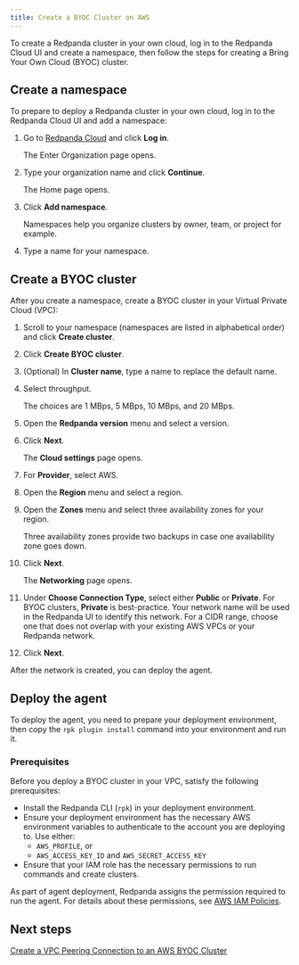 ```yaml
---
title: Create a BYOC Cluster on AWS
---
```


<head>
    <meta name="title" content="Create a BYOC Cluster on AWS | Redpanda Docs"/>
    <meta name="description" content="Use the Redpanda Cloud UI to create a BYOC cluster."/>
    <link rel="canonical" href="https://docs.redpanda.com/docs/deploy/deployment-option/cloud/create-byoc-cluster-aws/" />
</head>

To create a Redpanda cluster in your own cloud, log in to the Redpanda Cloud UI
and create a namespace, then follow the steps for creating a Bring Your Own Cloud
(BYOC) cluster.

## Create a namespace

To prepare to deploy a Redpanda cluster in your own cloud, log in to the Redpanda Cloud UI and add a namespace:

1. Go to [Redpanda Cloud](https://cloudv2.redpanda.com) and click **Log in**.

    The Enter Organization page opens.
2. Type your organization name and click **Continue**.

    The Home page opens.
3. Click **Add namespace**.

    Namespaces help you organize clusters by owner, team, or project for example.
4. Type a name for your namespace.

## Create a BYOC cluster

After you create a namespace, create a BYOC cluster in your Virtual Private Cloud (VPC):

1. Scroll to your namespace (namespaces are listed in alphabetical order) and click **Create cluster**.
2. Click **Create BYOC cluster**.
3. (Optional) In **Cluster name**, type a name to replace the default name.
4. Select throughput.

    The choices are 1 MBps, 5 MBps, 10 MBps, and 20 MBps.
5. Open the **Redpanda version** menu and select a version.
6. Click **Next**.

    The **Cloud settings** page opens.
7. For **Provider**, select AWS.
6. Open the **Region** menu and select a region.
7. Open the **Zones** menu and select three availability zones for your region.

    Three availability zones provide two backups in case one availability zone goes down.
8. Click **Next**.

    The **Networking** page opens.
9. Under **Choose Connection Type**, select either **Public** or **Private**. For BYOC clusters, **Private** is best-practice. Your network name will be used in the Redpanda UI to identify this network. For a CIDR range, choose one that does not overlap with your existing AWS VPCs or your Redpanda network.
12. Click **Next**.

After the network is created, you can deploy the agent.

## Deploy the agent

To deploy the agent, you need to prepare your deployment environment, then copy the `rpk plugin install` command into your environment and run it.

### Prerequisites

Before you deploy a BYOC cluster in your VPC, satisfy the following prerequisites:
* Install the Redpanda CLI (`rpk`) in your deployment environment.
* Ensure your deployment environment has the necessary AWS environment variables to authenticate to the account you are deploying to. Use either:
    * `AWS_PROFILE`, or
    * `AWS_ACCESS_KEY_ID` and `AWS_SECRET_ACCESS_KEY`
* Ensure that your IAM role has the necessary permissions to run commands and create clusters.

As part of agent deployment, Redpanda assigns the permission required to run the
agent. For details about these permissions, see [AWS IAM Policies](../security/authorization/cloud-iam-policies#aws-iam-policies).

## Next steps

[Create a VPC Peering Connection to an AWS BYOC Cluster](vpc-peering-aws.mdx)